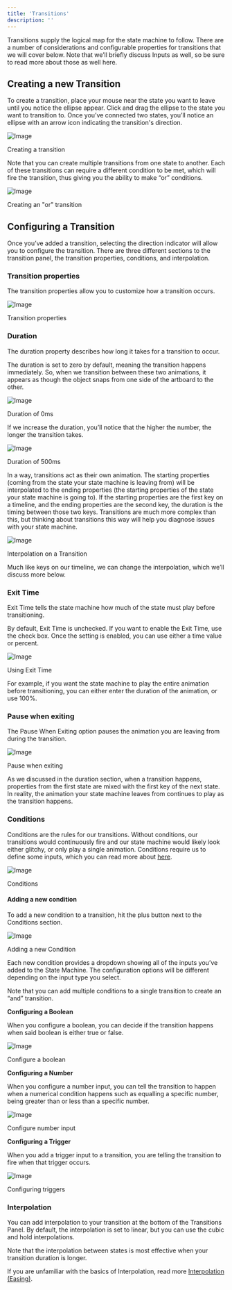 ```yaml
---
title: 'Transitions'
description: ''
---
```


Transitions supply the logical map for the state machine to follow. There are a number of considerations and configurable properties for transitions that we will cover below. Note that we’ll briefly discuss Inputs as well, so be sure to read more about those as well here. 

## Creating a new Transition 

To create a transition, place your mouse near the state you want to leave until you notice the ellipse appear. Click and drag the ellipse to the state you want to transition to. Once you’ve connected two states, you’ll notice an ellipse with an arrow icon indicating the transition's direction.

![Image](https://ucarecdn.com/4838deb6-8760-468a-b798-f33e1f0e3b2e/)

Creating a transition

Note that you can create multiple transitions from one state to another. Each of these transitions can require a different condition to be met, which will fire the transition, thus giving you the ability to make “or” conditions.

![Image](https://ucarecdn.com/373c16da-c3b4-4da8-bd01-bb153fea6c2a/)

Creating an "or" transition

## Configuring a Transition 

Once you’ve added a transition, selecting the direction indicator will allow you to configure the transition. There are three different sections to the transition panel, the transition properties, conditions, and interpolation.

### Transition properties

The transition properties allow you to customize how a transition occurs.

![Image](https://ucarecdn.com/9b35e6bf-8e06-4df9-b211-10d3e1150435/)

Transition properties

### Duration 

The duration property describes how long it takes for a transition to occur.

The duration is set to zero by default, meaning the transition happens immediately. So, when we transition between these two animations, it appears as though the object snaps from one side of the artboard to the other.

![Image](https://ucarecdn.com/1e341e26-ece2-466e-b19f-5fa03b34c3b9/)

Duration of 0ms

If we increase the duration, you’ll notice that the higher the number, the longer the transition takes.

![Image](https://ucarecdn.com/9a1c524a-2179-4385-8765-5ab0eb75ffec/)

Duration of 500ms

In a way, transitions act as their own animation. The starting properties (coming from the state your state machine is leaving from) will be interpolated to the ending properties (the starting properties of the state your state machine is going to). If the starting properties are the first key on a timeline, and the ending properties are the second key, the duration is the timing between those two keys. Transitions are much more complex than this, but thinking about transitions this way will help you diagnose issues with your state machine.

![Image](https://ucarecdn.com/c1801cb1-13bf-44be-9da0-dc2eb7f5e404/)

Interpolation on a Transition

Much like keys on our timeline, we can change the interpolation, which we’ll discuss more below.

### Exit Time 

Exit Time tells the state machine how much of the state must play before transitioning.

By default, Exit Time is unchecked. If you want to enable the Exit Time, use the check box. Once the setting is enabled, you can use either a time value or percent.

![Image](https://ucarecdn.com/4424da18-50d8-4aea-9371-7b57b176a12e/)

Using Exit Time

For example, if you want the state machine to play the entire animation before transitioning, you can either enter the duration of the animation, or use 100%.

### Pause when exiting

The Pause When Exiting option pauses the animation you are leaving from during the transition.

![Image](https://ucarecdn.com/6584d924-13f7-4012-b590-d16549791638/)

Pause when exiting

As we discussed in the duration section, when a transition happens, properties from the first state are mixed with the first key of the next state. In reality, the animation your state machine leaves from continues to play as the transition happens.

### Conditions 

Conditions are the rules for our transitions. Without conditions, our transitions would continuously fire and our state machine would likely look either glitchy, or only play a single animation. Conditions require us to define some inputs, which you can read more about [here](/editor/state-machine/inputs).

![Image](https://ucarecdn.com/a5336985-e1d4-4892-a04a-deee93e6a8b1/)

Conditions

#### Adding a new condition 

To add a new condition to a transition, hit the plus button next to the Conditions section.

![Image](https://ucarecdn.com/7a2b887e-c69d-4dd4-943b-de85d76b3a42/)

Adding a new Condition

Each new condition provides a dropdown showing all of the inputs you’ve added to the State Machine. The configuration options will be different depending on the input type you select.

Note that you can add multiple conditions to a single transition to create an “and” transition.

**Configuring a Boolean**

When you configure a boolean, you can decide if the transition happens when said boolean is either true or false.

![Image](https://ucarecdn.com/8443963d-69c7-44a7-9ced-b01d28210b5e/)

Configure a boolean

**Configuring a Number**

When you configure a number input, you can tell the transition to happen when a numerical condition happens such as equalling a specific number, being greater than or less than a specific number.

![Image](https://ucarecdn.com/3b6da0a7-b56f-4cb1-89f0-831af97fdbce/)

Configure number input

**Configuring a Trigger**

When you add a trigger input to a transition, you are telling the transition to fire when that trigger occurs.

![Image](https://ucarecdn.com/c8c6a924-f62a-4e3a-80cb-83c758a37343/)

Configuring triggers

### Interpolation 

You can add interpolation to your transition at the bottom of the Transitions Panel. By default, the interpolation is set to linear, but you can use the cubic and hold interpolations.

Note that the interpolation between states is most effective when your transition duration is longer.

If you are unfamiliar with the basics of Interpolation, read more [Interpolation (Easing)](../animate-mode/interpolation-easing).